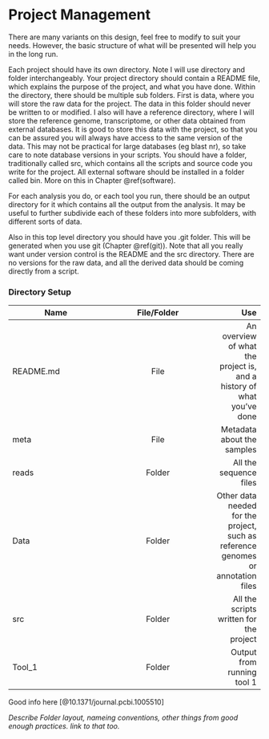 # Project Management {#project}

There are many variants on this design, feel free to modify to suit your needs. However, the basic structure of what will be presented will help you in the long run.

Each project should have its own directory. Note I will use directory and folder interchangeably. Your project directory should contain a README file, which explains the purpose of the project, and what you have done. Within the directory, there should be multiple sub folders. First is data, where you will store the raw data for the project. The data in this folder should never be written to or modified. I also will have a reference directory, where I will store the reference genome, transcriptome, or other data obtained from external databases. It is good to store this data with the project, so that you can be assured you will always have access to the same version of the data. This may not be practical for large databases (eg blast nr), so take care to note database versions in your scripts. You should have a folder, traditionally called src, which contains all the scripts and source code you write for the project. All external software should be installed in a folder called bin. More on this in Chapter \@ref(software).

For each analysis you do, or each tool you run, there should be an output directory for it which contains all the output from the analysis. It may be useful to further subdivide each of these folders into more subfolders, with different sorts of data.

Also in this top level directory you should have you .git folder. This will be generated when you use git (Chapter \@ref(git)). Note that all you really want under version control is the README and the src directory. There are no versions for the raw data, and all the derived data should be coming directly from a script.


### Directory Setup

| Name        | File/Folder           | Use  |
| ------------- |:-------------:| -----:|
| README.md     |File | An overview of what the project is, and a history of what you've done |
| meta      | File      |   Metadata about the samples |
| reads  |  Folder  | All the sequence files |
| Data | Folder | Other data needed for the project, such as reference genomes or annotation files |
| src | Folder | All the scripts written for the project |
| Tool_1 | Folder | Output from running tool 1 |




Good info here [@10.1371/journal.pcbi.1005510]


_Describe Folder layout, nameing conventions, other things from good enough practices. link to that too._
